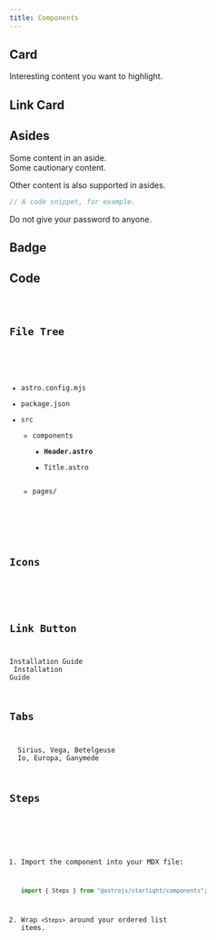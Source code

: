 ```yaml
---
title: Components
---
```



## Card

<Card title="Check this out" icon="star">
  Interesting content you want to highlight.
</Card>

## Link Card

<LinkCard
  title="Example Guide"
  href="/getting-started/"
  description="Description goes here!"
/>

## Asides

<Aside>Some content in an aside.</Aside>
<Aside type="caution">Some cautionary content.</Aside>
<Aside type="tip">

Other content is also supported in asides.

```js
// A code snippet, for example.
```

</Aside>
<Aside type="danger">Do not give your password to anyone.</Aside>

## Badge

<Badge text="Note" variant="note" />
<Badge text="Success" variant="success" />
<Badge text="Tip" variant="tip" />
<Badge text="Caution" variant="caution" />
<Badge text="Danger" variant="danger" />
<Badge text="New" size="small" />
<Badge text="New and improved" size="medium" />
<Badge text="New, improved, and bigger" size="large" />

## Code


<Code code={exampleCode} lang="js" title={fileName} mark={highlights} />

## File Tree

<FileTree>

- astro.config.mjs
- package.json
- src
  - components
    - **Header.astro**
    - Title.astro
  - pages/

</FileTree>

## Icons

<Icon name="star" />
<Icon name="starlight" label="The Starlight logo" />

## Link Button

<LinkButton href="/getting-started/">Installation Guide</LinkButton>
<LinkButton href="/getting-started/" variant="secondary">
  Installation Guide
</LinkButton>

## Tabs

<Tabs>
  <TabItem label="Stars">Sirius, Vega, Betelgeuse</TabItem>
  <TabItem label="Moons">Io, Europa, Ganymede</TabItem>
</Tabs>

## Steps

<Steps>

1. Import the component into your MDX file:

   ```js
   import { Steps } from "@astrojs/starlight/components";
   ```

2. Wrap `<Steps>` around your ordered list items.

</Steps>
